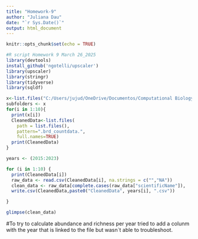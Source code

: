 ```yaml
---
title: "Homework-9"
author: "Juliana Dau"
date: "`r Sys.Date()`"
output: html_document
---
```


```r
knitr::opts_chunk$set(echo = TRUE)
```

```r
#R script Homework 9 March 26_2025
library(devtools)
install_github('ngotelli/upscaler')
library(upscaler)
library(stringr)
library(tidyverse)
library(sqldf)
```

```r
x<-list.files("C:/Users/jujud/OneDrive/Documentos/Computational Biology/Assignments")
subfolders <- x
for(i in 1:10){
  print(x[i])
  CleanedData<-list.files(
    path = list.files(),
    pattern=".brd_countdata.",
    full.names=TRUE)
  print(CleanedData)
}
```
```r
years <- (2015:2023)

for (i in 1:10) {
  print(CleanedData[i])
  raw_data <- read.csv(CleanedData[i], na.strings = c("","NA")) 
  clean_data <- raw_data[complete.cases(raw_data["scientificName"]),                ] 
  write.csv(CleanedData,paste0("CleanedData", years[i], ".csv"))

}
```
```r
glimpse(clean_data)

```
#To try to calculate abundance and richness per year tried to add a colunm with the year that is linked to the file but wasn`t able to troubleshoot. 





 